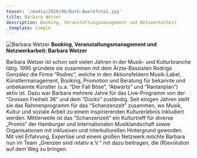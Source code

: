 ```yaml
---
teaser: '/media/2020/06/Barb-Bwerbfoto1.jpg'
title: Barbara Wetzer
description: Booking, Veranstaltungsmanagement und Netzwerkarbeit
_template: simple
---
```


![Barbara Wetzer](/media/2020/06/Barb-Bwerbfoto1.jpg 'Barbara Wetzer') **Booking, Veranstaltungsmanagement und Netzwerkarbeit: Barbara Wetzer**

Barbara Wetzer ist schon seit vielen Jahren in der Musik- und Kulturbranche tätig. 1995 gründete sie zusammen mit dem Ärzte-Bassisten Rodrigo González die Firma “Rodrec”, welche in den Aktionsfeldern Musik-Label, Künstlermanagement, Booking, Promotion und Beratung für bekannte und unbekannte Künstler (u.a. “Der Fall Böse”, “Abwärts” und “Rantanplan”) aktiv ist. Dazu war Barbara mehrere Jahre für das Live-Programm von der “Grossen Freiheit 36” und dem “Docks” zuständig. Seit einigen Jahren stellt sie das Rahmenprogramm für das “Schanzenzelt” zusammen, wo Musik, Kultur und soziale Arbeit zu einem inspirierenden Kulturerlebnis inkludiert werden. Mittlerweile ist das “Schanzenzelt” ein Kulturtreff für diverse „Promis“ der Hamburger und Internationalen Musiklandschaft sowie Organisationen mit inklusiven und interkulturellen Hintergrund geworden. Mit viel Erfahrung, Expertise und einem großen Netzwerk möchte Barbara nun im Team „Grenzen sind relativ e.V.“ mit dazu beitragen, die (R)evolution auf dem Weg zu bringen.
